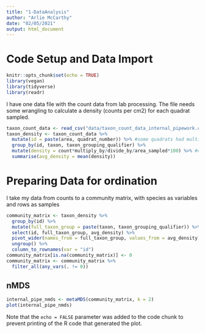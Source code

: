 ```yaml
---
title: "1-DataAnalysis"
author: "Arlie McCarthy"
date: "02/05/2021"
output: html_document
---
```

# Code Setup and Data Import

```r
knitr::opts_chunk$set(echo = TRUE)
library(vegan)
library(tidyverse)
library(readr)
```

I have one data file with the count data from lab processing. The file needs some wrangling to calculate a density (counts per cm2) for each quadrat sampled.

```r
taxon_count_data <- read_csv("data/taxon_count_data_internal_pipework.csv")
taxon_density <- taxon_count_data %>% 
  mutate(id = paste(area, quadrat_number)) %>% #some quadrats had multiple 'sample' so changed to just area and quadrat
  group_by(id, taxon, taxon_grouping_qualifier) %>% 
  mutate(density = count*multiply_by/divide_by/area_sampled*100) %>% #counts per m2
  summarise(avg_density = mean(density))
```

# Preparing Data for ordination

I take my data from counts to a community matrix, with species as variables and rows as samples

```r
community_matrix <- taxon_density %>% 
  group_by(id) %>% 
  mutate(full_taxon_group = paste(taxon, taxon_grouping_qualifier)) %>% 
  select(id, full_taxon_group, avg_density) %>% 
  pivot_wider(names_from = full_taxon_group, values_from = avg_density) %>% 
  ungroup() %>% 
  column_to_rownames(var = "id")
community_matrix[is.na(community_matrix)] <- 0
community_matrix <- community_matrix %>% 
  filter_all(any_vars(. != 0))
```

## nMDS

```r
internal_pipe_nmds <- metaMDS(community_matrix, k = 2)
plot(internal_pipe_nmds)
```

Note that the `echo = FALSE` parameter was added to the code chunk to prevent printing of the R code that generated the plot.
